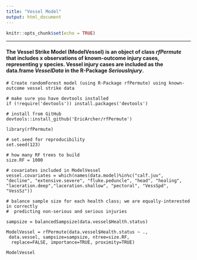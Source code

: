 ```yaml
---
title: "Vessel Model"
output: html_document
---
```


```r
knitr::opts_chunk$set(echo = TRUE)
```
***
#### The Vessel Strike Model (ModelVessel) is an object of class *rfPermute* that includes x observations of known-outcome injury cases, representing y species. Vessel injury cases are included as the data.frame *VesselData* in the R-Package *SeriousInjury*.

```
# Create randomForest model (using R-Package rfPermute) using known-outcome vessel strike data

# make sure you have devtools installed
if (!require('devtools')) install.packages('devtools')

# install from GitHub
devtools::install_github('EricArcher/rfPermute')

library(rfPermute)

# set.seed for reproducibility
set.seed(123)

# how many RF trees to build
size.RF = 1000

# covariates included in ModelVessel
vessel.covariates = which(names(data.model)%in%c("calf.juv", "decline", "extensive.severe", "fluke.peduncle", "head", "healing", "laceration.deep","laceration.shallow", "pectoral", "VessSpd", "VessSz"))

# balance sample size for each health class; we are equally-interested in correctly      
#  predicting non-serious and serious injuries
 
sampsize = balancedSampsize(data.vessel$Health.status)

ModelVessel = rfPermute(data.vessel$Health.status ~ .,
 data.vessel, sampsize=sampsize, ntree=size.RF, 
  replace=FALSE, importance=TRUE, proximity=TRUE)

ModelVessel
```



